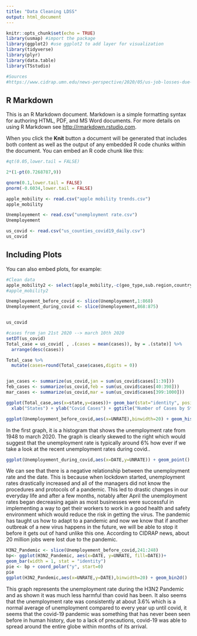 ---
title: "Data Cleaning LDSS"
output: html_document
---

```{r setup, include=FALSE}

knitr::opts_chunk$set(echo = TRUE)
library(usmap) #import the package
library(ggplot2) #use ggplot2 to add layer for visualization
library(tidyverse)
library(plyr)
library(data.table)
library(TSstudio)

#Sources
#https://www.cidrap.umn.edu/news-perspective/2020/05/us-job-losses-due-covid-19-highest-great-depression

```

## R Markdown

This is an R Markdown document. Markdown is a simple formatting syntax for authoring HTML, PDF, and MS Word documents. For more details on using R Markdown see <http://rmarkdown.rstudio.com>.

When you click the **Knit** button a document will be generated that includes both content as well as the output of any embedded R code chunks within the document. You can embed an R code chunk like this:

```{r}
#qt(0.05,lower.tail = FALSE)

2*(1-pt(0.7268787,9))

qnorm(0.1,lower.tail = FALSE)
pnorm(-0.6034,lower.tail = FALSE)

apple_mobility <- read.csv("apple mobility trends.csv") 
apple_mobility

Unemployement <- read.csv("unemployment rate.csv")
Unemployement 

us_covid <- read.csv("us_counties_covid19_daily.csv")
us_covid
```

## Including Plots

You can also embed plots, for example:

```{r}
#Clean data
apple_mobility2 <- select(apple_mobility,-c(geo_type,sub.region,country,alternative_name)) 
#apple_mobility2

Unemployement_before_covid <- slice(Unemployement,1:868)
Unemployement_during_covid <- slice(Unemployement,868:875)


us_covid

```


```{r}
#cases from jan 21st 2020 --> march 10th 2020
setDT(us_covid)
Total_case = us_covid[ , .(cases = mean(cases)), by = .(state)] %>%
  arrange(desc(cases))

Total_case %>%   
  mutate(cases=round(Total_case$cases,digits = 0)) 


jan_cases <- summarize(us_covid,jan = sum(us_covid$cases[1:39]))
feb_cases <- summarize(us_covid,feb = sum(us_covid$cases[40:398]))
mar_cases <- summarize(us_covid,mar = sum(us_covid$cases[399:1000]))

```


```{r}
ggplot(Total_case,aes(x=state,y=cases))+ geom_bar(stat="identity", position=position_dodge(width=100)) + scale_x_discrete(guide = guide_axis(n.dodge=1))+ theme(axis.text.x = element_text(angle = 90, vjust = 0.5, hjust=1)) + 
  xlab("States") + ylab("Covid Cases") + ggtitle("Number of Cases by State")

```


```{r}

ggplot(Unemployement_before_covid,aes(x=UNRATE),binwidth=20) + geom_histogram()

```
  In the first graph, it is a histogram that shows the unemployment rate from 1948 to march 2020. The graph is clearly skewed to the right which would suggest that the unemployment rate is typically around 6% how ever if we take a look at the recent unemployment rates during covid..
  
```{r}

ggplot(Unemployement_during_covid,aes(x=DATE,y=UNRATE)) + geom_point()

```

We can see that there is a negative relationship between the unemployment rate and the date. This is because when lockdown started,
unemployment rates drastically increased and all of the managers did not know the procedures and protocols of a pandemic. This led to drastic changes in our everyday life and after a few months, notably after April the unemployment rates began decreasing again as most businesses were successful in implementing a way to get their workers to work in a good health and safety environment which would reduce the risk in getting the virus. The pandemic has taught us how to adapt to a pandemic and now we know that if another outbreak of a new virus happens in the future, we will be able to stop it before it gets out of hand unlike this one. According to CIDRAP news, about 20 million jobs were lost due to the pandemic.

```{r}
H3N2_Pandemic <- slice(Unemployement_before_covid,241:248)
bp<- ggplot(H3N2_Pandemic, aes(x=DATE, y=UNRATE, fill=DATE))+
geom_bar(width = 1, stat = "identity")
pie <- bp + coord_polar("y", start=0)
pie
ggplot(H3N2_Pandemic,aes(x=UNRATE,y=DATE),binwidth=20) + geom_bin2d() 

```

This graph represents the unemployment rate during the H3N2 Pandemic and as shown it was much less harmful than covid has been. It also seems that the unemployment rate was consistently at about 3.6% which is a normal average of unemployment compared to every year up until covid, it seems that the covid-19 pandemic was something that has never been seen before in human history, due to a lack of precautions, covid-19 was able to spread around the entire globe within months of its arrival.





























